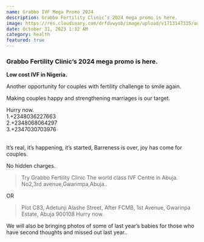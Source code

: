 ```yaml
---
name: Grabbo IVF Mega Promo 2024
description: Grabbo Fertility Clinic’s 2024 mega promo is here.
image: https://res.cloudinary.com/drfdvwyob/image/upload/v1713147335/ads/jdjke2prjmhuo20g4uvy.webp
date: October 31, 2023 1:32 AM
category: health
featured: true
---
```


### Grabbo Fertility Clinic’s 2024 mega promo is here.

**Low cost IVF in Nigeria.**

Another opportunity for couples with fertility challenge to smile again.

Making couples happy and strengthening marriages is our target.

Hurry now.<br/>
1.+2348036227663<br/>
2.+2348068064297<br/>
3.+2347030703976

<br />
It’s real, it’s happening, it’s started, Barreness is over, joy has come for couples.

No hidden charges.<br/>

> Try Grabbo Fertility Clinic
> The world class IVF Centre in Abuja.
> No2,3rd avenue,Gwarimpa,Abuja..

OR

> Plot C83, Adetunji Alashe Street, After FCMB, 1st Avenue, Gwarinpa Estate, Abuja 900108
> Hurry now.

We will also be bringing photos of some of last year’s babies for those who have second thoughts and missed out last year..
